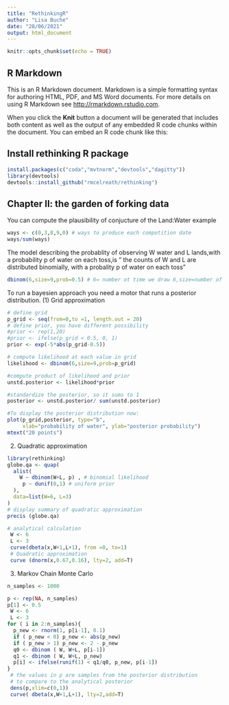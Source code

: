 ```yaml
---
title: "RethinkingR"
author: "Lisa Buche"
date: "28/06/2021"
output: html_document
---
```


```r
knitr::opts_chunk$set(echo = TRUE)
```

## R Markdown

This is an R Markdown document. Markdown is a simple formatting syntax for authoring HTML, PDF, and MS Word documents. For more details on using R Markdown see <http://rmarkdown.rstudio.com>.

When you click the **Knit** button a document will be generated that includes both content as well as the output of any embedded R code chunks within the document. You can embed an R code chunk like this:

## Install rethinking R package
```r
install.packages(c("coda","mvtnorm","devtools","dagitty"))
library(devtools)
devtools::install_github("rmcelreath/rethinking")
```

## Chapter II: the garden of forking data

You can compute the plausibility of conjucture of the Land:Water example 

```r
ways <- c(0,3,8,9,0) # ways to produce each compotition date 
ways/sum(ways)
```

The model describing the probablity of observing W water and L lands,with a probability p of water on each toss,is " the counts of W and L are distributed binomially, with a probality p of water on each toss"
```r
dbinom(6,size=9,prob=0.5) # 6= number ot time we draw 6,size=number of sampling 
```

To run a bayesien approach you need a motor that runs a posterior distribution.
(1) Grid approximation 
```r
# define grid 
p_grid <- seq(from=0,to =1, length.out = 20)
# define prior, you have different possibility 
#prior <- rep(1,20) 
#prior <- ifelse(p_grid < 0.5, 0, 1) 
prior <- exp(-5*abs(p_grid-0.5))

# compute likelihood at each value in grid
likelihood <- dbinom(6,size=9,prob=p_grid)

#compute product of likelihood and prior
unstd.posterior <- likelihood*prior

#standardize the posterior, so it sums to 1
posterior <- unstd.posterior/ sum(unstd.posterior)

#To display the posterior distribution now: 
plot(p_grid,posterior, type="b",
     xlab="probability of water", ylab="posterior probability")
mtext("20 points")

```

(2) Quadratic approximation
```r
library(rethinking)
globe.qa <- quap(
  alist(
    W ~ dbinom(W+L, p) , # binomial likelihood
     p ~ dunif(0,1) # uniform prior
  ), 
  data=list(W=6, L=3)
)
# display summary of quadratic approximation
precis (globe.qa)

# analytical calculation
 W <- 6
 L <- 3
 curve(dbeta(x,W+1,L+1), from =0, to=1)
 # Quadratic approximation 
 curve (dnorm(x,0.67,0.16), lty=2, add=T)
```

(3) Markov Chain Monte Carlo
```r
n_samples <- 1000

p <- rep(NA, n_samples)
p[1] <- 0.5
 W <- 6
 L <- 3
for ( i in 2:n_samples){
  p_new <- rnorm(1, p[i-1], 0.1)
  if ( p_new < 0) p_new <- abs(p_new)
  if ( p_new > 1) p_new <- 2 - p_new
  q0 <- dbinom ( W, W+L, p[i-1])
  q1 <- dbinom ( W, W+L, p_new)
  p[i] <- ifelse(runif(1) < q1/q0, p_new, p[i-1])
} 
 # the values in p are samples from the posterior distribution
 # to compare to the analytical posterior
 dens(p,xlim=c(0,1))
 curve( dbeta(x,W+1,L+1), lty=2,add=T)
```